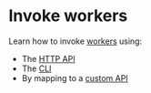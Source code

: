 # Invoke workers

Learn how to invoke [workers](/docs/concepts/workers.mdx) using:

- The [HTTP API](invoke/http.mdx)
- The [CLI](invoke/cli.mdx)
- By mapping to a [custom API](invoke/making-custom-apis.mdx)
